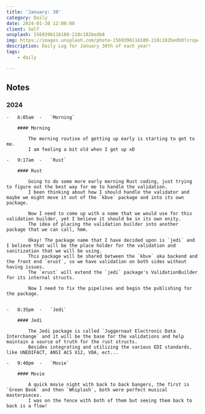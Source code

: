 ```yaml
---
title: 'January: 30'
category: Daily
date: 2024-01-30 12:00:00
client: Self
unsplash: 1569396116180-210c182bedb8
img: https://images.unsplash.com/photo-1569396116180-210c182bedb8?crop=entropy&cs=srgb&fm=jpg&ixid=MnwzNjM5Nzd8MHwxfHJhbmRvbXx8fHx8fHx8fDE2ODE3NDg2ODY&ixlib=rb-4.0.3&q=85
description: Daily Log for January 30th of each year!
tags:
    - daily

---
```


## Notes

### 2024

    -   6:05am  -   `Morning`

        #### Morning
        
            The morning routine of getting up early is starting to get to me.
            I am feeling a bit old when I get up xD

    -   9:17am  -   `Rust`

        #### Rust

            Going to do some more early morning Rust coding, just trying to figure out the best way for me to handle the validation.
            I been thinking about how I should handle the validator and maybe we might move it out of the `kbve` package and into its own package.

            Now I need to come up with a name that we would use for this validation builder, yet I believe it should be in its own enity.
            The idea of placing the validation builder into another package that we can call, hmm.

            Okay! The package name that I have decided upon is `jedi` and I believe that will be the place holder for the validation and sanitization that we will be using.
            This package will be shared between the `kbve` aka backend and the front end `erust`, so we have validation on both sides without having issues.
            The `erust` will extend the `jedi` package's ValidationBuilder for its internal structs.
    
            Now I need to fix the pipelines and begin the publishing for the package.


    -   8:35pm  -   `Jedi`

        #### Jedi

            The Jedi package is called `Juggernaut Electronic Data Interchange` and it will be the base for the validations and help maintain a source of truth for the rust structs.
            Besides integrating and utilizing the various EDI standards, like UNEDIFACT, ANSI ACS X12, VDA, ect... 

    -   9:40pm  -   `Movie`

        #### Movie

            A quick movie night with back to back bangers, the first is `Green Book` and then `Whiplash`, both were perfect musical masterpieces.
            I was on the fence with both of them but seeing them back to back is a flow!